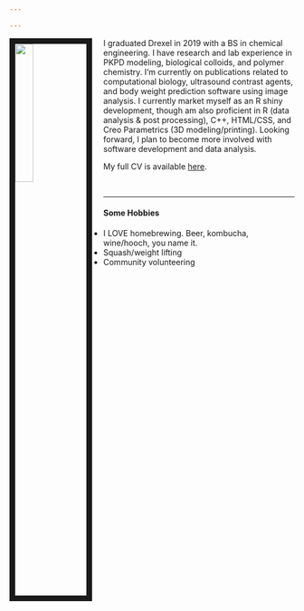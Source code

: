 ```yaml
---

---
```


<link rel="stylesheet" href="www/css/styles.css" type="text/css">

<img src="www/images/FB_profile.jpg" style="width:25%; border:10px solid; margin-right: 20px" align="left">
I graduated Drexel in 2019 with a BS in chemical engineering. I have research and lab experience in PKPD modeling, biological colloids, and polymer chemistry. I'm currently on publications related to computational biology, ultrasound contrast agents, and body weight prediction software using image analysis. I currently market myself as an R shiny development, though am also proficient in R (data analysis & post processing), C++, HTML/CSS, and Creo Parametrics (3D modeling/printing). Looking forward, I plan to become more involved with software development and data analysis.

My full CV is available [here](files/Resume_new.pdf).

<br><hr>

#### Some Hobbies
 - I LOVE homebrewing. Beer, kombucha, wine/hooch, you name it.
 - Squash/weight lifting
 - Community volunteering